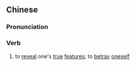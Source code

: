==Chinese==
{{zh-forms|s=现形}}

===Pronunciation===
{{zh-pron
|m=xiànxíng
|c=jin6 jing4
|mn=qz,xm,zz:hiān-hêng
|cat=v
}}

===Verb===
{{zh-verb}}

# to [[reveal]] one's [[true]] [[feature]]s; to [[betray]] [[oneself]]
